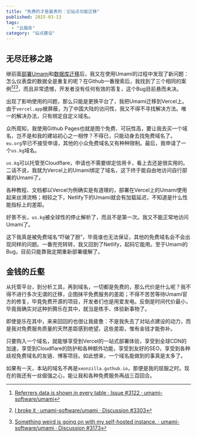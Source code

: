 ```yaml
---
title: "免费的才是最贵的：记站点功能迁移"
published: 2025-03-13
tags:
  - "云服务"
category: "站点建设"
---
```

## 无尽迁移之路
继前面[部署Umami](/posts/netlify_supabase_umami/)和[数据库迁移](/posts/from_supabase_to_neon/)后，我又在使用Umami的过程中发现了新问题：怎么仪表盘的数据全是重复的呢？在Github一番搜索后，我找到了三个相同的案例[^1][^2][^3]，而且非常遗憾，开发者没有任何有效的答复，这个Bug目前悬而未决。

出现了影响使用的问题，那么只能是更换平台了，我把Umami迁移到Vercel上。由于`vercel.app`被屏蔽，为了中国大陆的访问性，我又不得不寻找解决方法。唯一的解决办法，只有绑定自定义域名。

众所周知，我使用Github Pages也就是图个免费、可玩性高，要让我去买一个域名，岂不是和我的建站初心之一相悖？不得已，只能动身去找免费域名了。`eu.org`早已不接受申请，其他的小众免费域名又有种种限制。最后，我申请了一个`us.kg`域名。

`us.kg`可以托管至Cloudflare，申请也不需要绑定信用卡，看上去还是很实用的。二话不说，我就为Vercel上的Umami绑定了域名，这下终于能自由地访问自行部署的Umami了。

各种教程、文档都以Vercel为例确实是有道理的，部署在Vercel上的Umami使用起来丝滑流畅；相较之下，Netlify下的Umami就会有加载延迟，不知道是什么性能指标上的差距。

好景不长，`us.kg`被全球性的停止解析了，而且不是第一次。我又不能正常地访问Umami了。

这下我真是被免费域名“吓破了胆”，毕竟谁也无法保证，其他的免费域名会不会出现同样的问题。一番兜兜转转，我又回到了Netlify，起码它能用。至于Umami的Bug，目前只能靠我定期重新部署缓解了。

## 金钱的丘壑
从托管平台，到分析工具，再到域名，一切都是免费的，那么代价是什么呢？我不得不进行多次无谓的迁移，企图抹平免费服务的差距；不得不苦苦等待Umami官方的修复，毕竟免费开源的项目，开发者们也是用爱发电。反倒是时间代价最小，毕竟我确实对这种折腾乐在其中，就当是练手、体验新事物了。

即使是乐在其中，来来回回的也很让我疲惫：不是我失去了对站点建设的动力，而是我对免费服务质量的天然差距感到绝望。这些差距，惟有金钱才能弥补。

只要购入一个域名，就能够享受到Vercel的一站式部署体验，享受到全球CDN的加速，享受到Cloudflare的防护和各种额外功能，享受到友好的SEO，享受到各种歧视免费域名的友链、博客项目。如此想来，一个域名能做到的事真是太多了。

如果有一天，本站的域名不再是`xeonzilla.guthub.io`，那便是我的屈服之时。现在的我还有一丝倔强之心，能让我和各种免费服务再战三百回合。

[^1]:[Referrers data is shown in every table · Issue #3122 · umami-software/umami](https://github.com/umami-software/umami/issues/3122)
[^2]:[I broke it · umami-software/umami · Discussion #3303](https://github.com/umami-software/umami/discussions/3303)
[^3]:[Something weird is going on with my self-hosted instance. · umami-software/umami · Discussion #3173](https://github.com/umami-software/umami/discussions/3173)
